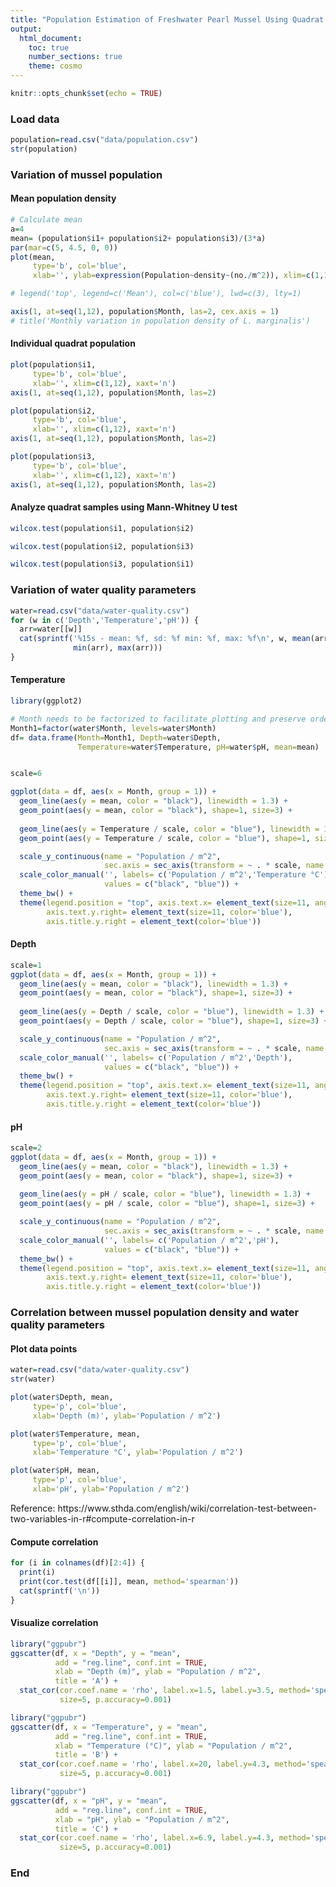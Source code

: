 ```yaml
---
title: "Population Estimation of Freshwater Pearl Mussel Using Quadrat Method"
output:
  html_document:
    toc: true
    number_sections: true
    theme: cosmo
---
```


```r
knitr::opts_chunk$set(echo = TRUE)
```

### Load data

```r
population=read.csv("data/population.csv")
str(population)
```

### Variation of mussel population

#### Mean population density

```r

# Calculate mean
a=4
mean= (population$i1+ population$i2+ population$i3)/(3*a)
par(mar=c(5, 4.5, 0, 0))
plot(mean,
     type='b', col='blue',
     xlab='', ylab=expression(Population~density~(no./m^2)), xlim=c(1,12), xaxt='n', lwd=2)

# legend('top', legend=c('Mean'), col=c('blue'), lwd=c(3), lty=1)

axis(1, at=seq(1,12), population$Month, las=2, cex.axis = 1)
# title('Monthly variation in population density of L. marginalis')
```

#### Individual quadrat population

```r
plot(population$i1,
     type='b', col='blue',
     xlab='', xlim=c(1,12), xaxt='n')
axis(1, at=seq(1,12), population$Month, las=2)
```

```r
plot(population$i2,
     type='b', col='blue',
     xlab='', xlim=c(1,12), xaxt='n')
axis(1, at=seq(1,12), population$Month, las=2)

```

```r
plot(population$i3,
     type='b', col='blue',
     xlab='', xlim=c(1,12), xaxt='n')
axis(1, at=seq(1,12), population$Month, las=2)

```

#### Analyze quadrat samples using Mann-Whitney U test

```r
wilcox.test(population$i1, population$i2)
```

```r
wilcox.test(population$i2, population$i3)
```

```r
wilcox.test(population$i3, population$i1)
```


### Variation of water quality parameters

```r
water=read.csv("data/water-quality.csv")
for (w in c('Depth','Temperature','pH')) {
  arr=water[[w]]
  cat(sprintf('%15s - mean: %f, sd: %f min: %f, max: %f\n', w, mean(arr), sd(arr),
              min(arr), max(arr)))
}
```

#### Temperature

```r
library(ggplot2)

# Month needs to be factorized to facilitate plotting and preserve order
Month1=factor(water$Month, levels=water$Month)
df= data.frame(Month=Month1, Depth=water$Depth,
               Temperature=water$Temperature, pH=water$pH, mean=mean)


scale=6

ggplot(data = df, aes(x = Month, group = 1)) +
  geom_line(aes(y = mean, color = "black"), linewidth = 1.3) +
  geom_point(aes(y = mean, color = "black"), shape=1, size=3) +
  
  geom_line(aes(y = Temperature / scale, color = "blue"), linewidth = 1.3) +
  geom_point(aes(y = Temperature / scale, color = "blue"), shape=1, size=3) +

  scale_y_continuous(name = "Population / m^2",
                     sec.axis = sec_axis(transform = ~ . * scale, name = "Temperature °C")) +
  scale_color_manual('', labels= c('Population / m^2','Temperature °C'),
                     values = c("black", "blue")) +
  theme_bw() +
  theme(legend.position = "top", axis.text.x= element_text(size=11, angle = 90, vjust = 0.5),
        axis.text.y.right= element_text(size=11, color='blue'),
        axis.title.y.right = element_text(color='blue'))


```


#### Depth

```r
scale=1
ggplot(data = df, aes(x = Month, group = 1)) +
  geom_line(aes(y = mean, color = "black"), linewidth = 1.3) +
  geom_point(aes(y = mean, color = "black"), shape=1, size=3) +
  
  geom_line(aes(y = Depth / scale, color = "blue"), linewidth = 1.3) +
  geom_point(aes(y = Depth / scale, color = "blue"), shape=1, size=3) +

  scale_y_continuous(name = "Population / m^2",
                     sec.axis = sec_axis(transform = ~ . * scale, name = "Depth")) +
  scale_color_manual('', labels= c('Population / m^2','Depth'),
                     values = c("black", "blue")) +
  theme_bw() +
  theme(legend.position = "top", axis.text.x= element_text(size=11, angle = 90, vjust = 0.5),
        axis.text.y.right= element_text(size=11, color='blue'),
        axis.title.y.right = element_text(color='blue'))

```


#### pH

```r
scale=2
ggplot(data = df, aes(x = Month, group = 1)) +
  geom_line(aes(y = mean, color = "black"), linewidth = 1.3) +
  geom_point(aes(y = mean, color = "black"), shape=1, size=3) +
  
  geom_line(aes(y = pH / scale, color = "blue"), linewidth = 1.3) +
  geom_point(aes(y = pH / scale, color = "blue"), shape=1, size=3) +

  scale_y_continuous(name = "Population / m^2",
                     sec.axis = sec_axis(transform = ~ . * scale, name = "pH")) +
  scale_color_manual('', labels= c('Population / m^2','pH'),
                     values = c("black", "blue")) +
  theme_bw() +
  theme(legend.position = "top", axis.text.x= element_text(size=11, angle = 90, vjust = 0.5),
        axis.text.y.right= element_text(size=11, color='blue'),
        axis.title.y.right = element_text(color='blue'))

```



### Correlation between mussel population density and water quality parameters

#### Plot data points
```r
water=read.csv("data/water-quality.csv")
str(water)

plot(water$Depth, mean,
     type='p', col='blue',
     xlab='Depth (m)', ylab='Population / m^2')

plot(water$Temperature, mean,
     type='p', col='blue',
     xlab='Temperature °C', ylab='Population / m^2')

plot(water$pH, mean,
     type='p', col='blue',
     xlab='pH', ylab='Population / m^2')
```


Reference: https://www.sthda.com/english/wiki/correlation-test-between-two-variables-in-r#compute-correlation-in-r


#### Compute correlation
```r
for (i in colnames(df)[2:4]) {
  print(i)
  print(cor.test(df[[i]], mean, method='spearman'))
  cat(sprintf('\n'))
}
```


#### Visualize correlation

```r
library("ggpubr")
ggscatter(df, x = "Depth", y = "mean",
          add = "reg.line", conf.int = TRUE,
          xlab = "Depth (m)", ylab = "Population / m^2",
          title = 'A') +
  stat_cor(cor.coef.name = 'rho', label.x=1.5, label.y=3.5, method='spearman',
           size=5, p.accuracy=0.001)
```

```r
library("ggpubr")
ggscatter(df, x = "Temperature", y = "mean",
          add = "reg.line", conf.int = TRUE,
          xlab = "Temperature (°C)", ylab = "Population / m^2",
          title = 'B') +
  stat_cor(cor.coef.name = 'rho', label.x=20, label.y=4.3, method='spearman',
           size=5, p.accuracy=0.001)
```

```r
library("ggpubr")
ggscatter(df, x = "pH", y = "mean",
          add = "reg.line", conf.int = TRUE,
          xlab = "pH", ylab = "Population / m^2",
          title = 'C') +
  stat_cor(cor.coef.name = 'rho', label.x=6.9, label.y=4.3, method='spearman',
           size=5, p.accuracy=0.001)
```
 


### End

